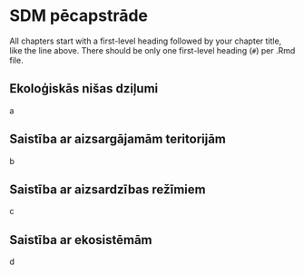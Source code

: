 # SDM pēcapstrāde  {#Chapter8}

All chapters start with a first-level heading followed by your chapter title, like the line above. There should be only one first-level heading (`#`) per .Rmd file.

## Ekoloģiskās nišas dziļumi

a

## Saistība ar aizsargājamām teritorijām

b

## Saistība ar aizsardzības režīmiem

c

## Saistība ar ekosistēmām

d
